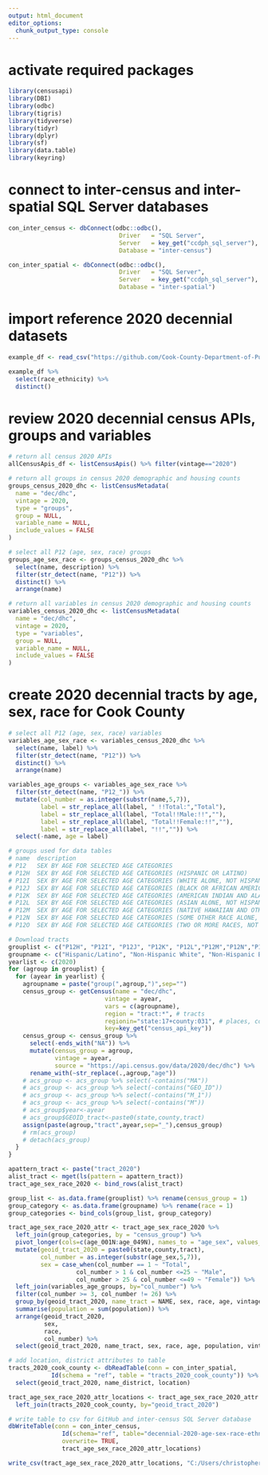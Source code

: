 ```yaml
---
output: html_document
editor_options: 
  chunk_output_type: console
---
```


# activate required packages
```r
library(censusapi)
library(DBI)
library(odbc)
library(tigris) 
library(tidyverse)
library(tidyr)
library(dplyr) 
library(sf)
library(data.table)
library(keyring)
```

# connect to inter-census and inter-spatial SQL Server databases
```r
con_inter_census <- dbConnect(odbc::odbc(),
                               Driver   = "SQL Server",
                               Server   = key_get("ccdph_sql_server"),
                               Database = "inter-census")

con_inter_spatial <- dbConnect(odbc::odbc(),
                               Driver   = "SQL Server",
                               Server   = key_get("ccdph_sql_server"),
                               Database = "inter-spatial")

```

# import reference 2020 decennial datasets
```r

example_df <- read_csv("https://github.com/Cook-County-Department-of-Public-Health/ccdph-data-sets/raw/main/2020/decennial-2020-race-ethnicity-by-muni-cleaned.csv")

example_df %>%
  select(race_ethnicity) %>%
  distinct()

```

# review 2020 decennial census APIs, groups and variables
```r
# return all census 2020 APIs
allCensusApis_df <- listCensusApis() %>% filter(vintage=="2020")

# return all groups in census 2020 demographic and housing counts
groups_census_2020_dhc <- listCensusMetadata(
  name = "dec/dhc",
  vintage = 2020,
  type = "groups",
  group = NULL,
  variable_name = NULL,
  include_values = FALSE
)

# select all P12 (age, sex, race) groups
groups_age_sex_race <- groups_census_2020_dhc %>%
  select(name, description) %>%
  filter(str_detect(name, "P12")) %>%
  distinct() %>%
  arrange(name)

# return all variables in census 2020 demographic and housing counts
variables_census_2020_dhc <- listCensusMetadata(
  name = "dec/dhc",
  vintage = 2020,
  type = "variables",
  group = NULL,
  variable_name = NULL,
  include_values = FALSE
)

```

# create 2020 decennial tracts by age, sex, race for Cook County
```r
# select all P12 (age, sex, race) variables
variables_age_sex_race <- variables_census_2020_dhc %>%
  select(name, label) %>%
  filter(str_detect(name, "P12")) %>%
  distinct() %>%
  arrange(name)

variables_age_groups <- variables_age_sex_race %>%
  filter(str_detect(name, "P12_")) %>%
  mutate(col_number = as.integer(substr(name,5,7)),
         label = str_replace_all(label, " !!Total:","Total"),
         label = str_replace_all(label, "Total!!Male:!!",""),
         label = str_replace_all(label, "Total!!Female:!!",""),
         label = str_replace_all(label, "!!","")) %>%
  select(-name, age = label)

# groups used for data tables
# name	description
# P12   SEX BY AGE FOR SELECTED AGE CATEGORIES
# P12H	SEX BY AGE FOR SELECTED AGE CATEGORIES (HISPANIC OR LATINO)
# P12I	SEX BY AGE FOR SELECTED AGE CATEGORIES (WHITE ALONE, NOT HISPANIC OR LATINO)
# P12J	SEX BY AGE FOR SELECTED AGE CATEGORIES (BLACK OR AFRICAN AMERICAN ALONE, NOT HISPANIC OR LATINO)
# P12K	SEX BY AGE FOR SELECTED AGE CATEGORIES (AMERICAN INDIAN AND ALASKA NATIVE ALONE, NOT HISPANIC OR LATINO)
# P12L	SEX BY AGE FOR SELECTED AGE CATEGORIES (ASIAN ALONE, NOT HISPANIC OR LATINO)
# P12M	SEX BY AGE FOR SELECTED AGE CATEGORIES (NATIVE HAWAIIAN AND OTHER PACIFIC ISLANDER ALONE, NOT HISPANIC OR LATINO)
# P12N	SEX BY AGE FOR SELECTED AGE CATEGORIES (SOME OTHER RACE ALONE, NOT HISPANIC OR LATINO)
# P12O	SEX BY AGE FOR SELECTED AGE CATEGORIES (TWO OR MORE RACES, NOT HISPANIC OR LATINO)

# Download tracts
grouplist <- c("P12H", "P12I", "P12J", "P12K", "P12L","P12M","P12N","P12O")
groupname <- c("Hispanic/Latino", "Non-Hispanic White", "Non-Hispanic Black", "Non-Hispanic Other", "Non-Hispanic Asian","Non-Hispanic Other","Non-Hispanic Other","Non-Hispanic Multiracial")
yearlist <- c(2020)
for (agroup in grouplist) {
  for (ayear in yearlist) {
    agroupname = paste("group(",agroup,")",sep="")
    census_group <- getCensus(name = "dec/dhc",
                           vintage = ayear,
                           vars = c(agroupname),
                           region = "tract:*", # tracts
                           regionin="state:17+county:031", # places, counties, not msas
                           key=key_get("census_api_key"))
    census_group <- census_group %>% 
      select(-ends_with("NA")) %>%
      mutate(census_group = agroup,
             vintage = ayear,
             source = "https://api.census.gov/data/2020/dec/dhc") %>%
      rename_with(~str_replace(.,agroup,"age"))
    # acs_group <- acs_group %>% select(-contains("MA"))
    # acs_group <- acs_group %>% select(-contains("GEO_ID"))
    # acs_group <- acs_group %>% select(-contains("M_1"))
    # acs_group <- acs_group %>% select(-contains("M"))
    # acs_group$year<-ayear 
    # acs_group$GEOID_tract<-paste0(state,county,tract)
    assign(paste(agroup,"tract",ayear,sep="_"),census_group)
    # rm(acs_group)
    # detach(acs_group)
  }
}

apattern_tract <- paste("tract_2020")
alist_tract <- mget(ls(pattern = apattern_tract))
tract_age_sex_race_2020 <- bind_rows(alist_tract)

group_list <- as.data.frame(grouplist) %>% rename(census_group = 1)
group_category <- as.data.frame(groupname) %>% rename(race = 1)
group_categories <- bind_cols(group_list, group_category)

tract_age_sex_race_2020_attr <- tract_age_sex_race_2020 %>%
  left_join(group_categories, by = "census_group") %>%
  pivot_longer(cols=c(age_001N:age_049N), names_to = "age_sex", values_to = "population") %>%
  mutate(geoid_tract_2020 = paste0(state,county,tract),
         col_number = as.integer(substr(age_sex,5,7)),
         sex = case_when(col_number == 1 ~ "Total",
                   col_number > 1 & col_number <=25 ~ "Male",
                   col_number > 25 & col_number <=49 ~ "Female")) %>%
  left_join(variables_age_groups, by="col_number") %>%
  filter(col_number >= 3, col_number != 26) %>%
  group_by(geoid_tract_2020, name_tract = NAME, sex, race, age, vintage, source, col_number) %>%
  summarise(population = sum(population)) %>%
  arrange(geoid_tract_2020,
          sex,
          race,
          col_number) %>%
  select(geoid_tract_2020, name_tract, sex, race, age, population, vintage, source)

# add location, district attributes to table
tracts_2020_cook_county <- dbReadTable(conn = con_inter_spatial,
            Id(schema = "ref", table = "tracts_2020_cook_county")) %>%
  select(geoid_tract_2020, name_district, location)

tract_age_sex_race_2020_attr_locations <- tract_age_sex_race_2020_attr %>% 
  left_join(tracts_2020_cook_county, by="geoid_tract_2020")

# write table to csv for GitHub and inter-census SQL Server database
dbWriteTable(conn = con_inter_census, 
               Id(schema="ref", table="decennial-2020-age-sex-race-ethnicity-by-tract"), 
               overwrite= TRUE,
               tract_age_sex_race_2020_attr_locations)

write_csv(tract_age_sex_race_2020_attr_locations, "C:/Users/christopher.smith/OneDrive - Cook County Health/git_repos/justenvirons/ccdph-data-sets/2020/decennial-2020-age-sex-race-ethnicity-by-tract.csv")

```


